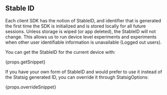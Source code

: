 ## Stable ID

Each client SDK has the notion of StableID, and identifier that is generated
the first time the SDK is initialized and is stored locally for all future sessions.
Unless storage is wiped (or app deleted), the StableID will not change.
This allows us to run device level experiments and experiments when other user identifiable information is unavailable (Logged out users).

You can get the StableID for the current device with:

<div>{props.getSnippet}</div>

If you have your own form of StableID and would prefer to use it instead of the Statsig generated ID, you can override it through StatsigOptions:

<div>{props.overrideSnippet}</div>
